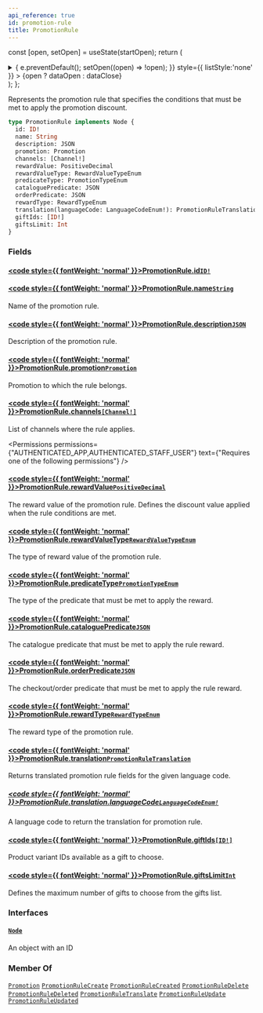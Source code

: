 ```yaml
---
api_reference: true
id: promotion-rule
title: PromotionRule
---
```






const [open, setOpen] = useState(startOpen);
return (
<details {...(open ? { open: true } : {})} className="details" style={{ border:'none', boxShadow:'none', background:'var(--ifm-background-color)' }}>
<summary
onClick={(e) => {
e.preventDefault();
setOpen((open) => !open);
}}
style={{ listStyle:'none' }} >
{open ? dataOpen : dataClose}
</summary>
{open && children}
</details>
);
};

Represents the promotion rule that specifies the conditions that must be met to apply the promotion discount.

```graphql
type PromotionRule implements Node {
  id: ID!
  name: String
  description: JSON
  promotion: Promotion
  channels: [Channel!]
  rewardValue: PositiveDecimal
  rewardValueType: RewardValueTypeEnum
  predicateType: PromotionTypeEnum
  cataloguePredicate: JSON
  orderPredicate: JSON
  rewardType: RewardTypeEnum
  translation(languageCode: LanguageCodeEnum!): PromotionRuleTranslation
  giftIds: [ID!]
  giftsLimit: Int
}
```

### Fields

#### [<code style={{ fontWeight: 'normal' }}>PromotionRule.<b>id</b></code>](#)<Bullet />[`ID!`](../../../api-reference/miscellaneous/scalars/id.mdx) <Badge class="badge badge--secondary" text="non-null"/> <Badge class="badge badge--secondary" text="scalar"/> <Badge class="badge badge--secondary" text="miscellaneous"/>

#### [<code style={{ fontWeight: 'normal' }}>PromotionRule.<b>name</b></code>](#)<Bullet />[`String`](../../../api-reference/miscellaneous/scalars/string.mdx) <Badge class="badge badge--secondary" text="scalar"/> <Badge class="badge badge--secondary" text="miscellaneous"/>

Name of the promotion rule.

#### [<code style={{ fontWeight: 'normal' }}>PromotionRule.<b>description</b></code>](#)<Bullet />[`JSON`](../../../api-reference/miscellaneous/scalars/json.mdx) <Badge class="badge badge--secondary" text="scalar"/> <Badge class="badge badge--secondary" text="miscellaneous"/>

Description of the promotion rule.

#### [<code style={{ fontWeight: 'normal' }}>PromotionRule.<b>promotion</b></code>](#)<Bullet />[`Promotion`](../../../api-reference/discounts/objects/promotion.mdx) <Badge class="badge badge--secondary" text="object"/> <Badge class="badge badge--secondary" text="discounts"/>

Promotion to which the rule belongs.

#### [<code style={{ fontWeight: 'normal' }}>PromotionRule.<b>channels</b></code>](#)<Bullet />[`[Channel!]`](../../../api-reference/channels/objects/channel.mdx) <Badge class="badge badge--secondary" text="list"/> <Badge class="badge badge--secondary" text="object"/> <Badge class="badge badge--secondary" text="channels"/>

List of channels where the rule applies.


<Permissions permissions={"AUTHENTICATED_APP,AUTHENTICATED_STAFF_USER"} text={"Requires one of the following permissions"} />


#### [<code style={{ fontWeight: 'normal' }}>PromotionRule.<b>rewardValue</b></code>](#)<Bullet />[`PositiveDecimal`](../../../api-reference/miscellaneous/scalars/positive-decimal.mdx) <Badge class="badge badge--secondary" text="scalar"/> <Badge class="badge badge--secondary" text="miscellaneous"/>

The reward value of the promotion rule. Defines the discount value applied when the rule conditions are met.


<Badge text="Added in Saleor 3.19" class="badge badge--secondary margin-bottom--sm" />


<FeaturePreview />

#### [<code style={{ fontWeight: 'normal' }}>PromotionRule.<b>rewardValueType</b></code>](#)<Bullet />[`RewardValueTypeEnum`](../../../api-reference/discounts/enums/reward-value-type-enum.mdx) <Badge class="badge badge--secondary" text="enum"/> <Badge class="badge badge--secondary" text="discounts"/>

The type of reward value of the promotion rule.

#### [<code style={{ fontWeight: 'normal' }}>PromotionRule.<b>predicateType</b></code>](#)<Bullet />[`PromotionTypeEnum`](../../../api-reference/discounts/enums/promotion-type-enum.mdx) <Badge class="badge badge--secondary" text="enum"/> <Badge class="badge badge--secondary" text="discounts"/>

The type of the predicate that must be met to apply the reward.


<Badge text="Added in Saleor 3.19" class="badge badge--secondary margin-bottom--sm" />


<FeaturePreview />

#### [<code style={{ fontWeight: 'normal' }}>PromotionRule.<b>cataloguePredicate</b></code>](#)<Bullet />[`JSON`](../../../api-reference/miscellaneous/scalars/json.mdx) <Badge class="badge badge--secondary" text="scalar"/> <Badge class="badge badge--secondary" text="miscellaneous"/>

The catalogue predicate that must be met to apply the rule reward.

#### [<code style={{ fontWeight: 'normal' }}>PromotionRule.<b>orderPredicate</b></code>](#)<Bullet />[`JSON`](../../../api-reference/miscellaneous/scalars/json.mdx) <Badge class="badge badge--secondary" text="scalar"/> <Badge class="badge badge--secondary" text="miscellaneous"/>

The checkout/order predicate that must be met to apply the rule reward.


<Badge text="Added in Saleor 3.19" class="badge badge--secondary margin-bottom--sm" />


<FeaturePreview />

#### [<code style={{ fontWeight: 'normal' }}>PromotionRule.<b>rewardType</b></code>](#)<Bullet />[`RewardTypeEnum`](../../../api-reference/discounts/enums/reward-type-enum.mdx) <Badge class="badge badge--secondary" text="enum"/> <Badge class="badge badge--secondary" text="discounts"/>

The reward type of the promotion rule.


<Badge text="Added in Saleor 3.19" class="badge badge--secondary margin-bottom--sm" />


<FeaturePreview />

#### [<code style={{ fontWeight: 'normal' }}>PromotionRule.<b>translation</b></code>](#)<Bullet />[`PromotionRuleTranslation`](../../../api-reference/discounts/objects/promotion-rule-translation.mdx) <Badge class="badge badge--secondary" text="object"/> <Badge class="badge badge--secondary" text="discounts"/>

Returns translated promotion rule fields for the given language code.

##### [<code style={{ fontWeight: 'normal' }}>PromotionRule.translation.<b>languageCode</b></code>](#)<Bullet />[`LanguageCodeEnum!`](../../../api-reference/miscellaneous/enums/language-code-enum.mdx) <Badge class="badge badge--secondary" text="non-null"/> <Badge class="badge badge--secondary" text="enum"/> <Badge class="badge badge--secondary" text="miscellaneous"/>

A language code to return the translation for promotion rule.

#### [<code style={{ fontWeight: 'normal' }}>PromotionRule.<b>giftIds</b></code>](#)<Bullet />[`[ID!]`](../../../api-reference/miscellaneous/scalars/id.mdx) <Badge class="badge badge--secondary" text="list"/> <Badge class="badge badge--secondary" text="scalar"/> <Badge class="badge badge--secondary" text="miscellaneous"/>

Product variant IDs available as a gift to choose.


<Badge text="Added in Saleor 3.19" class="badge badge--secondary margin-bottom--sm" />


<FeaturePreview />

#### [<code style={{ fontWeight: 'normal' }}>PromotionRule.<b>giftsLimit</b></code>](#)<Bullet />[`Int`](../../../api-reference/miscellaneous/scalars/int.mdx) <Badge class="badge badge--secondary" text="scalar"/> <Badge class="badge badge--secondary" text="miscellaneous"/>

Defines the maximum number of gifts to choose from the gifts list.


<Badge text="Added in Saleor 3.19" class="badge badge--secondary margin-bottom--sm" />


<FeaturePreview />

### Interfaces

#### [`Node`](../../../api-reference/miscellaneous/interfaces/node.mdx) <Badge class="badge badge--secondary" text="interface"/> <Badge class="badge badge--secondary" text="miscellaneous"/>

An object with an ID

### Member Of

[`Promotion`](../../../api-reference/discounts/objects/promotion.mdx) <Badge class="badge badge--secondary" text="object"/><Bullet />[`PromotionRuleCreate`](../../../api-reference/discounts/objects/promotion-rule-create.mdx) <Badge class="badge badge--secondary" text="object"/><Bullet />[`PromotionRuleCreated`](../../../api-reference/discounts/objects/promotion-rule-created.mdx) <Badge class="badge badge--secondary" text="object"/><Bullet />[`PromotionRuleDelete`](../../../api-reference/discounts/objects/promotion-rule-delete.mdx) <Badge class="badge badge--secondary" text="object"/><Bullet />[`PromotionRuleDeleted`](../../../api-reference/discounts/objects/promotion-rule-deleted.mdx) <Badge class="badge badge--secondary" text="object"/><Bullet />[`PromotionRuleTranslate`](../../../api-reference/discounts/objects/promotion-rule-translate.mdx) <Badge class="badge badge--secondary" text="object"/><Bullet />[`PromotionRuleUpdate`](../../../api-reference/discounts/objects/promotion-rule-update.mdx) <Badge class="badge badge--secondary" text="object"/><Bullet />[`PromotionRuleUpdated`](../../../api-reference/discounts/objects/promotion-rule-updated.mdx) <Badge class="badge badge--secondary" text="object"/>


